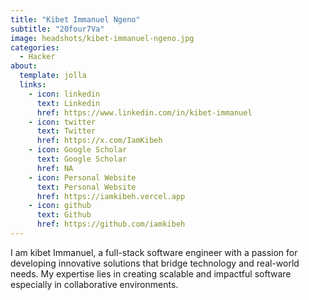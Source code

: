 ```yaml
---
title: "Kibet Immanuel Ngeno"
subtitle: "20four7Va"
image: headshots/kibet-immanuel-ngeno.jpg
categories:
  - Hacker
about:
  template: jolla
  links:
    - icon: linkedin
      text: Linkedin
      href: https://www.linkedin.com/in/kibet-immanuel
    - icon: twitter
      text: Twitter
      href: https://x.com/IamKibeh
    - icon: Google Scholar
      text: Google Scholar
      href: NA
    - icon: Personal Website
      text: Personal Website
      href: https://iamkibeh.vercel.app
    - icon: github
      text: Github
      href: https://github.com/iamkibeh
---
```


I am kibet Immanuel,  a full-stack software engineer with a passion for developing innovative solutions that bridge technology and real-world needs. My expertise lies in creating scalable and impactful software especially in collaborative environments.
